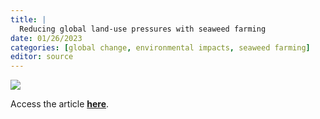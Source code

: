 ```yaml
---
title: |
  Reducing global land-use pressures with seaweed farming
date: 01/26/2023
categories: [global change, environmental impacts, seaweed farming]
editor: source
---
```


![](spillas-et-al-2023.png)

Access the article [**here**](https://doi.org/10.1038/s41893-022-01043-y).
